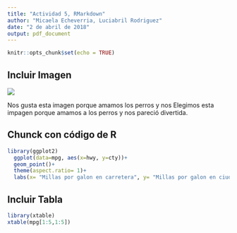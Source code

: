 ```yaml
---
title: "Actividad 5, RMarkdown"
author: "Micaela Echeverria, Luciabril Rodriguez"
date: "2 de abril de 2018"
output: pdf_document
---
```


```r
knitr::opts_chunk$set(echo = TRUE)
```

## Incluir Imagen


 ![](Dog-studying.jpg)
 
Nos gusta esta imagen porque amamos los perros y nos Elegimos esta impagen porque amamos a los perros y nos pareció divertida.

## Chunck con código de R

```  r

library(ggplot2)
  ggplot(data=mpg, aes(x=hwy, y=cty))+
  geom_point()+
  theme(aspect.ratio= 1)+
  labs(x= "Millas por galon en carretera", y= "Millas por galon en ciudad", title= "scatter millas por galon en carretera vs millas por galon en ciudad")

```

## Incluir Tabla
``` r
library(xtable)
xtable(mpg[1:5,1:5])

```
